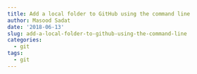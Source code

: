 ```yaml
---
title: Add a local folder to GitHub using the command line
author: Masood Sadat
date: '2018-06-13'
slug: add-a-local-folder-to-github-using-the-command-line
categories:
  - git
tags:
  - git
---
```


